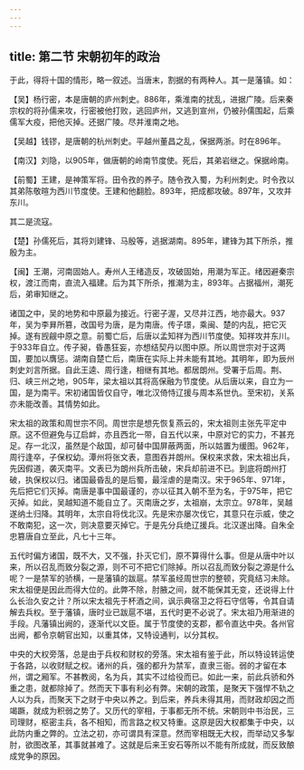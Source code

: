 ```yaml
---
---
---
```

title: 第二节 宋朝初年的政治
---




于此，得将十国的情形，略一叙述。当唐末，割据的有两种人。其一是藩镇。如：

【吴】杨行密，本是唐朝的庐州刺史。886年，乘淮南的扰乱，进据广陵。后来秦宗权的将孙儒来攻，行密被他打败，逃回庐州，又逃到宣州，仍被孙儒围起，后乘儒军大疫，把他灭掉。还据广陵。尽并淮南之地。

【吴越】钱镠，是唐朝的杭州刺史。平越州董昌之乱，保据两浙。时在896年。

【南汉】刘隐，以905年，做唐朝的岭南节度使。死后，其弟岩继之。保据岭南。

【前蜀】王建，是神策军将。田令孜的养子。随令孜入蜀，为利州刺史。时令孜以其弟陈敬暄为西川节度使。王建和他翻脸。893年，把成都攻破。897年，又攻并东川。

其二是流寇。

【楚】孙儒死后，其将刘建锋、马殷等，逃据湖南。895年，建锋为其下所杀，推殷为主。

【闽】王潮，河南固始人。寿州人王绪造反，攻破固始，用潮为军正。绪因避秦宗权，渡江而南，直流入福建。后为其下所杀，推潮为主，893年。占据福州，潮死后，弟审知继之。

诸国之中，吴的地势和中原最为接近。行密子渥，又尽并江西，地亦最大。937年，吴为李昪所篡，改国号为唐，是为南唐。传子璟，乘闽、楚的内乱，把它灭掉。遂有觊觎中原之意。前蜀亡后，后唐以孟知祥为西川节度使。知祥攻并东川。于933年自立。传子昶，昏愚狂妄，亦想结契丹以图中原。所以周世宗对于这两国，要加以膺惩。湖南自楚亡后，南唐在实际上并未能有其地。其明年，即为辰州刺史刘言所据。自此王逵、周行逢，相继有其地。都居朗州。受署于后周。荆、归、峡三州之地，905年，梁太祖以其将高保融为节度使。从后唐以来，自立为一国，是为南平。宋初诸国皆仅自守，唯北汉倚恃辽援与周本系世仇。至宋初，关系亦未能改善。其情势如此。

宋太祖的政策和周世宗不同。周世宗是想先恢复燕云的，宋太祖则主张先平定中原。这不但避免与辽启衅，亦且西北一带，自五代以来，中原对它的实力，不甚充足。存一北汉，虽然是个敌国，却可替中国屏蔽两面，所以姑置为缓图。962年，周行逢卒，子保权幼。潭州将张文表，意图吞并朗州。保权来求救，宋太祖出兵，先因假道，袭灭南平。文表已为朗州兵所击破，宋兵却前进不已。到底将朗州打破，执保权以归。诸国最昏乱的是后蜀，最淫虐的是南汉。宋于965年、971年，先后把它们灭掉。南唐是事中国最谨的，亦以征其入朝不至为名，于975年，把它灭掉。如此，吴越知道不能自立了。灭南唐之岁，太祖崩，太宗立。978年，吴越遂纳土归降。其明年，太宗自将伐北汉。先是宋亦屡次伐它，其意只在示威，使之不敢南犯，这一次，则决意要灭掉它。于是先分兵绝辽援兵。北汉遂出降。自朱全忠篡唐自立至此，凡七十三年。

五代时偏方诸国，既不大，又不强，扑灭它们，原不算得什么事。但是从唐中叶以来，所以召乱而致分裂之源，则不可不把它们除掉。所以召乱而致分裂之源是什么呢？一是禁军的骄横，一是藩镇的跋扈。禁军虽经周世宗的整顿，究竟结习未除。宋太祖便是因此而得大位的。此弊不除，肘腋之间，就不能保其无变，还说得上什么长治久安之计？所以宋太祖先于杯酒之间，讽示典宿卫之将石守信等，令其自请解去兵权。至于藩镇，唐时业已跋扈不堪，五代时更不必说了。宋太祖乃用渐进的手段。凡藩镇出阙的，逐渐代以文臣。属于节度使的支郡，都令直达中央。各州官出阙，都令京朝官出知，以重其体，又特设通判，以分其权。

中央的大权旁落，总是由于兵权和财权的旁落。宋太祖有鉴于此，所以特设转运使于各路，以收财赋之权。诸州的兵，强的都升为禁军，直隶三衙。弱的才留在本州，谓之厢军。不甚教阅，名为兵，其实不过给役而已。如此一来，前此兵骄和外重之患，就都除掉了。然而天下事有利必有弊。宋朝的政策，是聚天下强悍不轨之人以为兵，而聚天下之财于中央以养之。到后来，养兵未得其用，而财政却因之而竭蹶，就成为积弱之势了。又历代的宰相，于事都无所不统。宋朝则中书治民，三司理财，枢密主兵，各不相知，而言路之权又特重。这原是因大权都集于中央，以此防内重之弊的。立法之初，亦可谓具有深意。然而宰相既无大权，而举动又多掣肘，欲图改革，其事就甚难了。这就是后来王安石等所以不能有所成就，而反致酿成党争的原因。